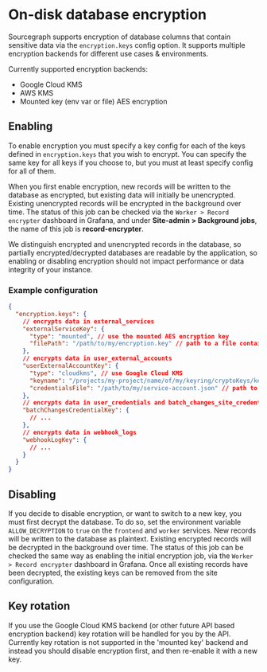# On-disk database encryption

Sourcegraph supports encryption of database columns that contain sensitive data via the `encryption.keys` config option. It supports multiple encryption backends for different use cases & environments.

Currently supported encryption backends:

* Google Cloud KMS
* AWS KMS
* Mounted key (env var or file) AES encryption

## Enabling

To enable encryption you must specify a key config for each of the keys defined in `encryption.keys` that you wish to encrypt. You can specify the same key for all keys if you choose to, but you must at least specify config for all of them.

When you first enable encryption, new records will be written to the database as encrypted, but existing data will initially be unencrypted. Existing unencrypted records will be encrypted in the background over time. The status of this job can be checked via the `Worker > Record encrypter` dashboard in Grafana, and under **Site-admin > Background jobs**, the name of this job is **record-encrypter**.

We distinguish encrypted and unencrypted records in the database, so partially encrypted/decrypted databases are readable by the application, so enabling or disabling encryption should not impact performance or data integrity of your instance.

### Example configuration

```json
{
  "encryption.keys": {
    // encrypts data in external_services
    "externalServiceKey": {
      "type": "mounted", // use the mounted AES encryption key
      "filePath": "/path/to/my/encryption.key" // path to a file containing your secret key
    },
    // encrypts data in user_external_accounts
    "userExternalAccountKey": {
      "type": "cloudkms", // use Google Cloud KMS
      "keyname": "/projects/my-project/name/of/my/keyring/cryptoKeys/key", // the resource name of your encryption key
      "credentialsFile": "/path/to/my/service-account.json" // path to a service account key file with the encrypter/decrypter & key viewer roles
    },
    // encrypts data in user_credentials and batch_changes_site_credentials
    "batchChangesCredentialKey": {
      // ...
    },
    // encrypts data in webhook_logs
    "webhookLogKey": {
      // ...
    }
  }
}
```

## Disabling

If you decide to disable encryption, or want to switch to a new key, you must first decrypt the database. To do so, set the environment variable `ALLOW_DECRYPTION` to `true` on the `frontend` and `worker` services. New records will be written to the database as plaintext. Existing encrypted records will be decrypted in the background over time. The status of this job can be checked the same way as enabling the initial encryption job, via the `Worker > Record encrypter` dashboard in Grafana. Once all existing records have been decrypted, the existing keys can be removed from the site configuration.

## Key rotation

If you use the Google Cloud KMS backend (or other future API based encryption backend) key rotation will be handled for you by the API. Currently key rotation is not supported in the 'mounted key' backend and instead you should disable encryption first, and then re-enable it with a new key.
